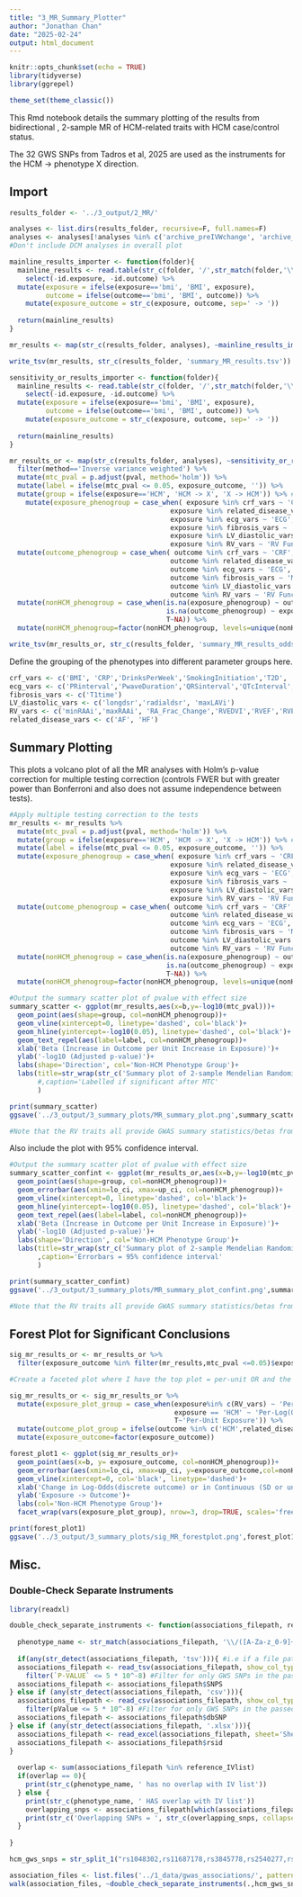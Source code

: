 ```yaml
---
title: "3_MR_Summary_Plotter"
author: "Jonathan Chan"
date: "2025-02-24"
output: html_document
---
```


```r
knitr::opts_chunk$set(echo = TRUE)
library(tidyverse)
library(ggrepel)

theme_set(theme_classic())
```

This Rmd notebook details the summary plotting of the results from bidirectional , 2-sample MR of HCM-related traits with HCM case/control status.

The 32 GWS SNPs from Tadros et al, 2025 are used as the instruments for the HCM -> phenotype X direction.

## Import

```r

results_folder <- '../3_output/2_MR/'

analyses <- list.dirs(results_folder, recursive=F, full.names=F)
analyses <- analyses[!analyses %in% c('archive_preIVWchange', 'archive_CVDHugeAmpInstruments') & !str_detect(analyses, 'DCM')]
#Don't include DCM analyses in overall plot

mainline_results_importer <- function(folder){
  mainline_results <- read.table(str_c(folder, '/',str_match(folder,'\\/([^\\/]+)_to_')[,2], '_mr_results_mainline.tsv')) %>%
    select(-id.exposure, -id.outcome) %>%
  mutate(exposure = ifelse(exposure=='bmi', 'BMI', exposure),
         outcome = ifelse(outcome=='bmi', 'BMI', outcome)) %>%
    mutate(exposure_outcome = str_c(exposure, outcome, sep=' -> '))
  
  return(mainline_results)
}

mr_results <- map(str_c(results_folder, analyses), ~mainline_results_importer(.)) %>% bind_rows()

write_tsv(mr_results, str_c(results_folder, 'summary_MR_results.tsv'))
```

```r
sensitivity_or_results_importer <- function(folder){
  mainline_results <- read.table(str_c(folder, '/',str_match(folder,'\\/([^\\/]+)_to_')[,2], '_mr_results_sensitivity_oddsratio.tsv')) %>%
    select(-id.exposure, -id.outcome) %>%
  mutate(exposure = ifelse(exposure=='bmi', 'BMI', exposure),
         outcome = ifelse(outcome=='bmi', 'BMI', outcome)) %>%
    mutate(exposure_outcome = str_c(exposure, outcome, sep=' -> '))
  
  return(mainline_results)
}

mr_results_or <- map(str_c(results_folder, analyses), ~sensitivity_or_results_importer(.)) %>% bind_rows() %>%
  filter(method=='Inverse variance weighted') %>%
  mutate(mtc_pval = p.adjust(pval, method='holm')) %>%
  mutate(label = ifelse(mtc_pval <= 0.05, exposure_outcome, '')) %>%
  mutate(group = ifelse(exposure=='HCM', 'HCM -> X', 'X -> HCM')) %>% #Separate a group variable based on whether HCM is the exposure or outcome
    mutate(exposure_phenogroup = case_when( exposure %in% crf_vars ~ 'CRF',
                                        exposure %in% related_disease_vars ~'Related Diseases',
                                        exposure %in% ecg_vars ~ 'ECG',
                                        exposure %in% fibrosis_vars ~ 'Myocardial Fibrosis',
                                        exposure %in% LV_diastolic_vars ~ 'LV Diastolic Function',
                                        exposure %in% RV_vars ~ 'RV Function')) %>%
  mutate(outcome_phenogroup = case_when( outcome %in% crf_vars ~ 'CRF',
                                        outcome %in% related_disease_vars ~'Related Diseases',
                                        outcome %in% ecg_vars ~ 'ECG',
                                        outcome %in% fibrosis_vars ~ 'Myocardial Fibrosis',
                                        outcome %in% LV_diastolic_vars ~ 'LV Diastolic Function',
                                        outcome %in% RV_vars ~ 'RV Function')) %>%
  mutate(nonHCM_phenogroup = case_when(is.na(exposure_phenogroup) ~ outcome_phenogroup, #This creates the phenogroup for the non-HCM variable in the analysis
                                       is.na(outcome_phenogroup) ~ exposure_phenogroup, 
                                       T~NA)) %>%
  mutate(nonHCM_phenogroup=factor(nonHCM_phenogroup, levels=unique(nonHCM_phenogroup)))

write_tsv(mr_results_or, str_c(results_folder, 'summary_MR_results_oddsratio.tsv'))
```


Define the grouping of the phenotypes into different parameter groups here.

```r
crf_vars <- c('BMI', 'CRP','DrinksPerWeek','SmokingInitiation','T2D', 'DBP','eGFR')
ecg_vars <- c('PRinterval','PwaveDuration','QRSinterval','QTcInterval','RRinterval','QTinterval')
fibrosis_vars <- c('T1time')
LV_diastolic_vars <- c('longdsr','radialdsr', 'maxLAVi')
RV_vars <- c('minRAAi','maxRAAi', 'RA_Frac_Change','RVEDVI','RVEF','RVESVI','RVSVI')
related_disease_vars <- c('AF', 'HF')
```

## Summary Plotting

This plots a volcano plot of all the MR analyses with Holm's p-value correction for multiple testing correction (controls FWER but with greater power than Bonferroni and also does not assume independence between tests).

```r
#Apply multiple testing correction to the tests
mr_results <- mr_results %>%
  mutate(mtc_pval = p.adjust(pval, method='holm')) %>%
  mutate(group = ifelse(exposure=='HCM', 'HCM -> X', 'X -> HCM')) %>% #Separate a group variable based on whether HCM is the exposure or outcome
  mutate(label = ifelse(mtc_pval <= 0.05, exposure_outcome, '')) %>%
  mutate(exposure_phenogroup = case_when( exposure %in% crf_vars ~ 'CRF',
                                        exposure %in% related_disease_vars ~'Related Diseases',
                                        exposure %in% ecg_vars ~ 'ECG',
                                        exposure %in% fibrosis_vars ~ 'Myocardial Fibrosis',
                                        exposure %in% LV_diastolic_vars ~ 'LV Diastolic Function',
                                        exposure %in% RV_vars ~ 'RV Function')) %>%
  mutate(outcome_phenogroup = case_when( outcome %in% crf_vars ~ 'CRF',
                                        outcome %in% related_disease_vars ~'Related Diseases',
                                        outcome %in% ecg_vars ~ 'ECG',
                                        outcome %in% fibrosis_vars ~ 'Myocardial Fibrosis',
                                        outcome %in% LV_diastolic_vars ~ 'LV Diastolic Function',
                                        outcome %in% RV_vars ~ 'RV Function')) %>%
  mutate(nonHCM_phenogroup = case_when(is.na(exposure_phenogroup) ~ outcome_phenogroup, #This creates the phenogroup for the non-HCM variable in the analysis
                                       is.na(outcome_phenogroup) ~ exposure_phenogroup, 
                                       T~NA)) %>%
  mutate(nonHCM_phenogroup=factor(nonHCM_phenogroup, levels=unique(nonHCM_phenogroup)))
```


```r
#Output the summary scatter plot of pvalue with effect size
summary_scatter <- ggplot(mr_results,aes(x=b,y=-log10(mtc_pval)))+
  geom_point(aes(shape=group, col=nonHCM_phenogroup))+
  geom_vline(xintercept=0, linetype='dashed', col='black')+
  geom_hline(yintercept=-log10(0.05), linetype='dashed', col='black')+
  geom_text_repel(aes(label=label, col=nonHCM_phenogroup))+
  xlab('Beta (Increase in Outcome per Unit Increase in Exposure)')+
  ylab('-log10 (Adjusted p-value)')+
  labs(shape='Direction', col='Non-HCM Phenotype Group')+
  labs(title=str_wrap(str_c('Summary plot of 2-sample Mendelian Randomisation for ', nrow(mr_results), ' analyses'))
       #,caption='Labelled if significant after MTC'
       )

print(summary_scatter)
ggsave('../3_output/3_summary_plots/MR_summary_plot.png',summary_scatter, dpi=600, width=9, height=6)

#Note that the RV traits all provide GWAS summary statistics/betas from the inverse-rank-normalised phenotypes. So their phenotype will be measured in SD.
```

Also include the plot with 95% confidence interval.
```r
#Output the summary scatter plot of pvalue with effect size
summary_scatter_confint <- ggplot(mr_results_or,aes(x=b,y=-log10(mtc_pval)))+
  geom_point(aes(shape=group, col=nonHCM_phenogroup))+
  geom_errorbar(aes(xmin=lo_ci, xmax=up_ci, col=nonHCM_phenogroup))+
  geom_vline(xintercept=0, linetype='dashed', col='black')+
  geom_hline(yintercept=-log10(0.05), linetype='dashed', col='black')+
  geom_text_repel(aes(label=label, col=nonHCM_phenogroup))+
  xlab('Beta (Increase in Outcome per Unit Increase in Exposure)')+
  ylab('-log10 (Adjusted p-value)')+
  labs(shape='Direction', col='Non-HCM Phenotype Group')+
  labs(title=str_wrap(str_c('Summary plot of 2-sample Mendelian Randomisation for ', nrow(mr_results), ' analyses'))
       ,caption='Errorbars = 95% confidence interval'
       )

print(summary_scatter_confint)
ggsave('../3_output/3_summary_plots/MR_summary_plot_confint.png',summary_scatter_confint, dpi=600, width=9, height=6)

#Note that the RV traits all provide GWAS summary statistics/betas from the inverse-rank-normalised phenotypes. So their phenotype will be measured in SD.
```

## Forest Plot for Significant Conclusions

```r
sig_mr_results_or <- mr_results_or %>%
  filter(exposure_outcome %in% filter(mr_results,mtc_pval <=0.05)$exposure_outcome) 

#Create a faceted plot where I have the top plot = per-unit OR and the bottom plot = per-SD OR

sig_mr_results_or <- sig_mr_results_or %>%
  mutate(exposure_plot_group = case_when(exposure%in% c(RV_vars) ~ 'Per-SD Exposure', 
                                         exposure == 'HCM' ~ 'Per-Log(Odds) Exposure',
                                         T~'Per-Unit Exposure')) %>%
  mutate(outcome_plot_group = ifelse(outcome %in% c('HCM',related_disease_vars,'T2D','SmokingInitiation'), 'OR', 'beta')) %>%
  mutate(exposure_outcome=factor(exposure_outcome))

forest_plot1 <- ggplot(sig_mr_results_or)+
  geom_point(aes(x=b, y= exposure_outcome, col=nonHCM_phenogroup))+
  geom_errorbar(aes(xmin=lo_ci, xmax=up_ci, y=exposure_outcome,col=nonHCM_phenogroup))+
  geom_vline(xintercept=0, col='black', linetype='dashed')+
  xlab('Change in Log-Odds(discrete outcome) or in Continuous (SD or unit) outcome \n per Log-Odds, SD, or Unit exposure')+
  ylab('Exposure -> Outcome')+
  labs(col='Non-HCM Phenotype Group')+
  facet_wrap(vars(exposure_plot_group), nrow=3, drop=TRUE, scales='free')

print(forest_plot1)
ggsave('../3_output/3_summary_plots/sig_MR_forestplot.png',forest_plot1, dpi=600, width=9, height=6)
```


## Misc.

### Double-Check Separate Instruments

```r
library(readxl)

double_check_separate_instruments <- function(associations_filepath, reference_IVlist){
  
  phenotype_name <- str_match(associations_filepath, '\\/([A-Za-z_0-9]+)_associations\\.')[,2]
  
  if(any(str_detect(associations_filepath, 'tsv'))){ #i.e if a file path is passed instead of a list of SNPs
  associations_filepath <- read_tsv(associations_filepath, show_col_types=F) %>%
    filter(`P-VALUE` <= 5 * 10^-8) #Filter for only GWS SNPs in the passed in file
  associations_filepath <- associations_filepath$SNPS
} else if (any(str_detect(associations_filepath, 'csv'))){
  associations_filepath <- read_csv(associations_filepath, show_col_types=F) %>% 
    filter(pValue <= 5 * 10^-8) #Filter for only GWS SNPs in the passed in file
  associations_filepath <- associations_filepath$dbSNP
} else if (any(str_detect(associations_filepath, '.xlsx'))){
  associations_filepath <- read_excel(associations_filepath, sheet='Sheet1')
  associations_filepath <- associations_filepath$rsid
}
  
  overlap <- sum(associations_filepath %in% reference_IVlist)
  if(overlap == 0){
    print(str_c(phenotype_name, ' has no overlap with IV list'))
  } else {
    print(str_c(phenotype_name, ' HAS overlap with IV list'))
    overlapping_snps <- associations_filepath[which(associations_filepath %in% reference_IVlist)]
    print(str_c('Overlapping SNPs = ', str_c(overlapping_snps, collapse = ', ')))
  }
  
}

hcm_gws_snps = str_split_1("rs1048302,rs11687178,rs3845778,rs2540277,rs6747402,rs7612736,rs4894803,rs2191446,rs11748963,rs3176326,rs12210733,rs66520020,rs7824244,rs35006907,rs2645210,rs2177843,rs11196085,rs17617337,rs12270374,rs182427065,rs7487962,rs41306688,rs113907726,rs8006225,rs8033459,rs28768976,rs7210446,rs2644262,rs6566955,rs12460541,rs62222424,rs5760054",',')

association_files <- list.files('../1_data/gwas_associations/', pattern='associations', full.names=T)
walk(association_files, ~double_check_separate_instruments(.,hcm_gws_snps))

```


